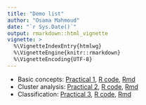 ```yaml
---
title: "Demo list"
author: "Osama Mahmoud"
date: "`r Sys.Date()`"
output: rmarkdown::html_vignette
vignette: >
  %\VignetteIndexEntry{htmlwg}
  %\VignetteEngine{knitr::rmarkdown}
  %\VignetteEncoding{UTF-8}
---
```


  * Basic concepts: [Practical 1](practical1.html), [R code](practical1.R), [Rmd](practical1.Rmd)
  * Cluster analysis: [Practical 2](practical2.html), [R code](practical2.R), [Rmd](practical2.Rmd)
  * Classification: [Practical 3](practical3.html), [R code](practical3.R), [Rmd](practical3.Rmd)
